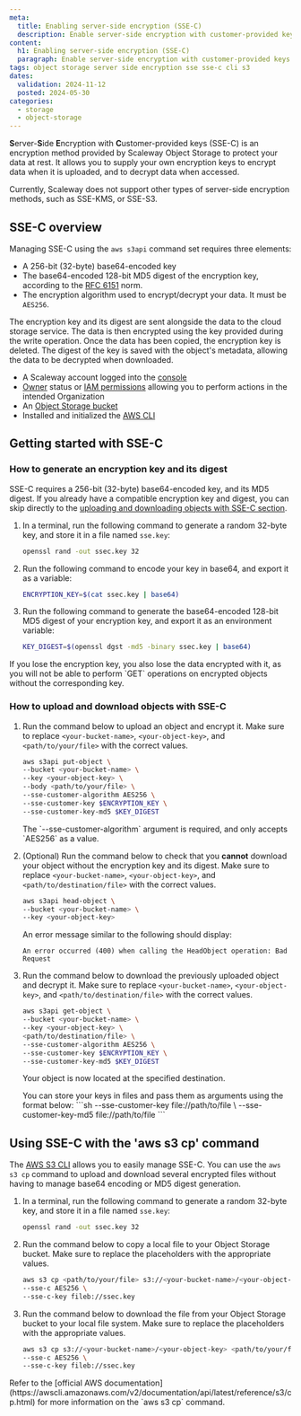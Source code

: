 ```yaml
---
meta:
  title: Enabling server-side encryption (SSE-C)
  description: Enable server-side encryption with customer-provided keys (SSE-C) in Scaleway.
content: 
  h1: Enabling server-side encryption (SSE-C)
  paragraph: Enable server-side encryption with customer-provided keys (SSE-C) in Scaleway.
tags: object storage server side encryption sse sse-c cli s3
dates:
  validation: 2024-11-12
  posted: 2024-05-30
categories:
  - storage
  - object-storage
---
```


**S**erver-**S**ide **E**ncryption with **C**ustomer-provided keys (SSE-C) is an encryption method provided by Scaleway Object Storage to protect your data at rest. It allows you to supply your own encryption keys to encrypt data when it is uploaded, and to decrypt data when accessed.

<Message type="note">
Currently, Scaleway does not support other types of server-side encryption methods, such as SSE-KMS, or SSE-S3.
</Message>

## SSE-C overview

Managing SSE-C using the `aws s3api` command set requires three elements:
- A 256-bit (32-byte) base64-encoded key
- The base64-encoded 128-bit MD5 digest of the encryption key, according to the [RFC 6151](https://www.rfc-editor.org/rfc/rfc6151) norm.
- The encryption algorithm used to encrypt/decrypt your data. It must be `AES256`.

The encryption key and its digest are sent alongside the data to the cloud storage service. The data is then encrypted using the key provided during the write operation.
Once the data has been copied, the encryption key is deleted. The digest of the key is saved with the object's metadata, allowing the data to be decrypted when downloaded.

<Macro id="requirements" />

- A Scaleway account logged into the [console](https://console.scaleway.com)
- [Owner](/iam/concepts/#owner) status or [IAM permissions](/iam/concepts/#permission) allowing you to perform actions in the intended Organization
- An [Object Storage bucket](/object-storage/how-to/create-a-bucket/)
- Installed and initialized the [AWS CLI](/object-storage/api-cli/object-storage-aws-cli/)

## Getting started with SSE-C

### How to generate an encryption key and its digest

SSE-C requires a 256-bit (32-byte) base64-encoded key, and its MD5 digest. If you already have a compatible encryption key and digest, you can skip directly to the [uploading and downloading objects with SSE-C section](#how-to-upload-and-download-objects-with-sse-c).

1. In a terminal, run the following command to generate a random 32-byte key, and store it in a file named `sse.key`:

    ```sh
    openssl rand -out ssec.key 32
    ```

2. Run the following command to encode your key in base64, and export it as a variable:

    ```sh
    ENCRYPTION_KEY=$(cat ssec.key | base64)
    ```

3. Run the following command to generate the base64-encoded 128-bit MD5 digest of your encryption key, and export it as an environment variable:

    ```sh
    KEY_DIGEST=$(openssl dgst -md5 -binary ssec.key | base64)
    ```

<Message type="important">
If you lose the encryption key, you also lose the data encrypted with it, as you will not be able to perform `GET` operations on encrypted objects without the corresponding key.
</Message>

### How to upload and download objects with SSE-C

1. Run the command below to upload an object and encrypt it. Make sure to replace `<your-bucket-name>`, `<your-object-key>`, and `<path/to/your/file>` with the correct values. 

    ```sh
    aws s3api put-object \
    --bucket <your-bucket-name> \
    --key <your-object-key> \
    --body <path/to/your/file> \
    --sse-customer-algorithm AES256 \
    --sse-customer-key $ENCRYPTION_KEY \
    --sse-customer-key-md5 $KEY_DIGEST
    ```

    <Message type="note">
    The `--sse-customer-algorithm` argument is required, and only accepts `AES256` as a value.
    </Message>

2. (Optional) Run the command below to check that you **cannot** download your object without the encryption key and its digest. Make sure to replace `<your-bucket-name>`, `<your-object-key>`, and `<path/to/destination/file>` with the correct values.

    ```sh
    aws s3api head-object \
    --bucket <your-bucket-name> \
    --key <your-object-key>
    ```
    An error message similar to the following should display:
    ```
    An error occurred (400) when calling the HeadObject operation: Bad Request
    ```

3. Run the command below to download the previously uploaded object and decrypt it. Make sure to replace `<your-bucket-name>`, `<your-object-key>`, and `<path/to/destination/file>` with the correct values. 

    ```sh
    aws s3api get-object \
    --bucket <your-bucket-name> \
    --key <your-object-key> \
    <path/to/destination/file> \
    --sse-customer-algorithm AES256 \
    --sse-customer-key $ENCRYPTION_KEY \
    --sse-customer-key-md5 $KEY_DIGEST
    ```

    Your object is now located at the specified destination.

    <Message type="note">
    You can store your keys in files and pass them as arguments using the format below:
    ```sh
    --sse-customer-key file://path/to/file \
    --sse-customer-key-md5 file://path/to/file
    ```
    </Message>

## Using SSE-C with the 'aws s3 cp' command

The [AWS S3 CLI](https://awscli.amazonaws.com/v2/documentation/api/latest/reference/s3/index.html#cli-aws-s3) allows you to easily manage SSE-C. You can use the `aws s3 cp` command to upload and download several encrypted files without having to manage base64 encoding or MD5 digest generation.

1. In a terminal, run the following command to generate a random 32-byte key, and store it in a file named `sse.key`:

    ```sh
    openssl rand -out ssec.key 32
    ```

2. Run the command below to copy a local file to your Object Storage bucket. Make sure to replace the placeholders with the appropriate values.
    ```sh
    aws s3 cp <path/to/your/file> s3://<your-bucket-name>/<your-object-key> \
    --sse-c AES256 \
    --sse-c-key fileb://ssec.key
    ```

3. Run the command below to download the file from your Object Storage bucket to your local file system. Make sure to replace the placeholders with the appropriate values.
    ```sh
    aws s3 cp s3://<your-bucket-name>/<your-object-key> <path/to/your/file> \
    --sse-c AES256 \
    --sse-c-key fileb://ssec.key
    ```

<Message type="note">
Refer to the [official AWS documentation](https://awscli.amazonaws.com/v2/documentation/api/latest/reference/s3/cp.html) for more information on the `aws s3 cp` command.
</Message>
